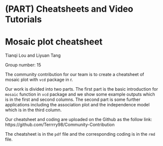 # (PART) Cheatsheets and Video Tutorials {-}

# Mosaic plot cheatsheet

Tianqi Lou and Liyuan Tang

Group number: 15

The community contribution for our team is to create a cheatsheet of mosaic plot with `vcd` package in r.

Our work is divided into two parts. The first part is the basic introduction for `mosaic` function in `vcd` package and we show some example outputs which is in the first and second columns. The second part is some further applications including the association plot and the independence model which is in the third column.

Our cheatsheet and coding are uploaded on the Github as the follow link:
https://github.com/Terrrry98/Community-Contribution

The cheatsheet is in the `pdf` file and the corresponding coding is in the `rmd` file. 
